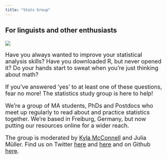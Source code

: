 ```yaml
---
title: "Stats Group"
---
```

<font size=4>

### For linguists and other enthusiasts

![](img/computer.jpg)

Have you always wanted to improve your statistical analysis skills? Have you downloaded R, but never opened it? Do your hands start to sweat when you're just thinking about math?

If you've answered 'yes' to at least one of these questions, fear no more! The statistics study group is here to help!

We're a group of MA students, PhDs and Postdocs who meet up regularly to read about and practice statistics together. We're based in Freiburg, Germany, but now putting our resources online for a wider reach. 

The group is moderated by [Kyla McConnell](https://kyla-mcconnell.github.io/website/index.html) and Julia Müller. Find us on Twitter [here](https://twitter.com/McconnellKyla) and [here](https://twitter.com/JuliaMl94290124) and on Github [here](https://github.com/kyla-mcconnell).

</font>